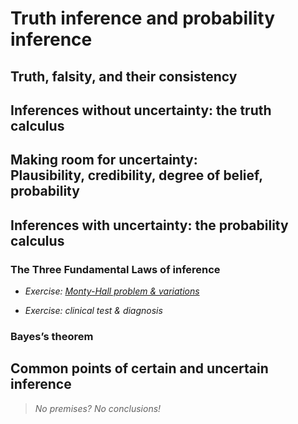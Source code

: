 # Truth inference and probability inference

## Truth, falsity, and their consistency


## Inferences without uncertainty: the truth calculus

## Making room for uncertainty:<br>Plausibility, credibility, degree of belief, probability

## Inferences with uncertainty: the probability calculus

### The Three Fundamental Laws of inference

* _Exercise: [Monty-Hall problem & variations](The_Monty_Hall_problem-exercise.pdf)_

* _Exercise: clinical test & diagnosis_

### Bayes's theorem

## Common points of certain and uncertain inference

> _No premises? No conclusions!_

